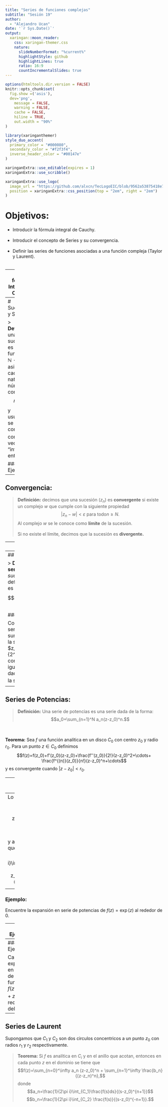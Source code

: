 ```yaml
---
title: "Series de funciones complejas"
subtitle: "Sesión 19"
author: 
  - "Alejandro Ucan"
date: '`r Sys.Date()`'
output:
  xaringan::moon_reader:
    css: xaringan-themer.css
    nature:
      slideNumberFormat: "%current%"
      highlightStyle: github
      highlightLines: true
      ratio: 16:9
      countIncrementalSlides: true
---
```


```r
options(htmltools.dir.version = FALSE)
knitr::opts_chunk$set(
  fig.show =('asis'),
  dev='png',
	message = FALSE,
	warning = FALSE,
	cache = FALSE,
	hiline = TRUE,
	out.width = "90%"
)
```

```r
library(xaringanthemer)
style_duo_accent(
  primary_color = "#000080",
  secondary_color = "#f2f3f4",
  inverse_header_color = "#00147e"
)
```

```r
xaringanExtra::use_editable(expires = 1)
xaringanExtra::use_scribble()
```

```r
xaringanExtra::use_logo(
  image_url = "https://github.com/alxcn/TecLogoEIC/blob/9562a53875418e749a296c85808a19c85fc4be74/IngenieriaCiencias_Horizontal_RGB.png",
  position = xaringanExtra::css_position(top = "2em", right = "2em")
)
```
# Objetivos:

 * Introducir la fórmula integral de Cauchy. <br/><br/>
 * Introducir el concepto de Series y su convergencia. <br/><br/>
 * Definir las series de funciones asociadas a una función compleja  (Taylor y Laurent). <br/><br/>

---
# La fórmula Integral de Cauchy

> __Teorema:__ Sea $f$ una función holomorfa dentro y en un contorno simple cerrada $C,$ orientadas positivamente. Si $z_0$ es un punto interior a $C,$ entonces $$f(z_0)=\frac{1}{2\pi i} \int_C \frac{f(z)}{z-z_0}dz.$$

### Ejemplo:

Calcula $\displaystyle{\int_C \frac{zdz}{(9-z^2)(z+i)}=\frac{\pi}{5}},$ donde $C$ es el circulo $|z|=2.$
---
# Sucesiones y Series

> __Definición:__ una sucesión es una función $f:\mathbb{N}\to \mathbb{C}$ que asigna a cada natural un número complejo $$n\mapsto z_n$$ y usualmente se denota como $(z_n)$ como un vector con "infinitas" entradas.

### Ejemplos:

---
## Convergencia:

> __Definición:__ decimos que una sucesión $(z_n)$ es __convergente__ si existe un complejo $w$ que cumple con la siguiente propiedad $$|z_n-w|<\varepsilon \mbox{ para todo} n\geq N.$$ Al complejo $w$ se le conoce como __límite__ de la sucesión. <br/><br/>
Si no existe el límite, decimos que la sucesión es __divergente.__

---
## Ejemplos:

> Consideremos la función $f(n)=1/n.$ Esta es convergente. Por lo contrario, la sucesión $f(n)=n^2$ es divergente.

<br/><br/>
> __Teorema:__ Sea $(z_n)$ convergente a $z.$ Y consideremos que $z_n=x_n+iy_n.$ Si $(x_n)$ y $(y_n)$ son convergentes a $x$ y $y$ respectivamente. Entonces, $z=x+iy.$

---
## Series

> __Definición:__ una __serie__ es una _sucesión_ particular definida por sumas, es decir, $(S_n)$ donde $$S_n=\sum_{j=1}^n z_n.$$

### Ejemplo:

Consideremos la serie dada por la sumas parciales de la sucesión $z_n=\frac{1}{2^n},$ es una serie convergente. Al igual que la serie dada por la suma de la sucesión $z_n=i^n.$

---
## Series de Potencias:

> __Definición:__ Una serie de potencias es una serie dada de la forma: $$a_0+\sum_{n=1}^N a_n(z-z_0)^n.$$

<br/><br/>
__Teorema:__ Sea $f$ una función analítica en un disco $C_0$ con centro $z_0$ y radio $r_0.$ Para un punto $z\in C_0$ definimos $$f(z)=f(z_0)+f'(z_0)(z-z_0)+\frac{f''(z_0)}{2!}(z-z_0)^2+\cdots+ \frac{f^{(n)}(z_0)}{n!}(z-z_0)^n+\cdots$$
y es convergente cuando $|z-z_0|<r_0.$

---
### Sketch de la prueba:

Por la fórmula integral de Cauchy, tenemos $$f(z)=\frac{1}{2\pi i}\int_{C_1}\frac{f(s)ds}{s-z}.$$

Notemos que $$\frac{1}{s-z}=\left(\frac{1}{s-z_0}\right)\left(\frac{1}{1-\frac{z-z_0}{s-z_0}}\right)$$ y aplicando la identidad de Legendre $$\frac{1}{s-z}=\left(\frac{1}{s-z_0}\right) \left(1+\frac{z-z_0}{s-z_0}+\cdots +\left(\frac{z-z_0}{s-z_0}\right)^{N-1}+\frac{1}{1-\frac{z-z_0}{s-z_0}}\left(\frac{z-z_0}{s-z_0}\right)^N\right)$$

---
Lo anterior implica que $$\frac{f(s)}{s-z}=\frac{f(s)}{s-z_0}+\frac{f(s)}{(s-z_0)^2}(z-z_0)+\cdots$$

y además sabemos que $$\frac{1}{2\pi i}\int_{C_1}\frac{f(s)ds}{(s-z_0)^{n+1}}=\frac{1}{n!}f^{(n)}(z_0).$$

---
### Ejemplo:

Encuentre la expansión en serie de potencias de $f(z)=\exp(z)$ al rededor de $0.$

---
### Ejemplo:

A partir de lo anterior, deduzca la serie de potencias de $f(z)=\sin(z)$ al rededor de $z=0.$

---
### Ejemplo:

Calcula la expansión en series de la función $f(z)=(1+z)^{-1}$ al rededor del cero.

---

## Series de Laurent

Supongamos que $C_1$ y $C_2$ son dos circulos concentricos a un punto $z_0$ con radios $r_1$ y $r_2$ respectivamente. 

> __Teorema:__ Si $f$ es analítica en $C_i$ y en el anillo que acotan, entonces en cada punto $z$ en el dominio se tiene que $$f(z)=\sum_{n=0}^\infty a_n (z-z_0)^n + \sum_{n=1}^\infty \frac{b_n}{(z-z_n)^n},$$ donde $$a_n=\frac{1}{2\pi i}\int_{C_1}\frac{f(s)ds}{(s-z_0)^{n+1}}$$ $$b_n=\frac{1}{2\pi i}\int_{C_2} \frac{f(s)}{(s-z_0)^{-n+1}}.$$
